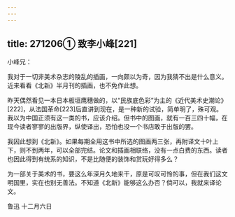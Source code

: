 ```yaml
---
---
---
```

title: 271206① 致李小峰[221]
---




小峰兄：

我对于一切非美术杂志的陵乱的插画，一向颇以为奇，因为我猜不出是什么意义。近来看看《北新》半月刊的插画，也不免作此想。

昨天偶然看见一本日本板垣鹰穗做的，以“民族底色彩”为主的《近代美术史潮论》[222]，从法国革命[223]后直讲到现在，是一种新的试验，简单明了，殊可观。我以为中国正须有这一类的书，应该介绍。但书中的图画，就有一百三四十幅，在现今读者寥寥的出版界，纵使译出，恐怕也没一个书店敢于出版的罢。

我因此想到《北新》。如果每期全用这书中所选的图画两三张，再附译文十叶上下，则不到两年，可以全部完结。论文和插画相联络，没有一点白费的东西。读者也因此得到有统系的知识，不是比随便的装饰和赏玩好得多么？

为一部关于美术的书，要这么年深月久地来干，原是可叹可怜的事，但在我们这文明国里，实在也别无善法。不知道《北新》能够这么办否？倘可以，我就来译论文。

鲁迅 十二月六日